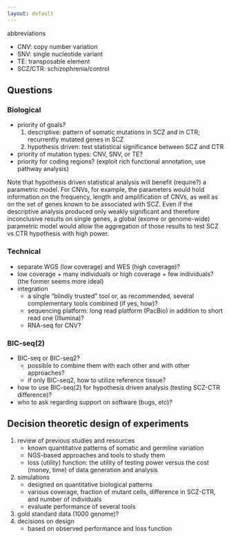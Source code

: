 ```yaml
---
layout: default
---
```


abbreviations

* CNV: copy number variation
* SNV: single nucleotide variant
* TE: transposable element
* SCZ/CTR: schizophrenia/control

## Questions

### Biological

* priority of goals?
    1. descriptive: pattern of somatic mutations in SCZ and in CTR; recurrently mutated genes in SCZ
    1. hypothesis driven: test statistical significance between SCZ and CTR
* priority of mutation types: CNV, SNV, or TE?
* priority for coding regions? (exploit rich functional annotation, use pathway analysis)

Note that hypothesis driven statistical analysis will benefit (require?) a parametric model.
For CNVs, for example, the parameters would hold information on the frequency,
length and amplification of CNVs, as well as on the set of genes known to be
associated with SCZ.  Even if the descriptive analysis produced only weakly
significant and therefore inconclusive results on single genes, a global (exome
or genome-wide) parametric model would allow the aggregation of those results
to test SCZ vs CTR hypothesis with high power.

### Technical

* separate WGS (low coverage) and WES (high coverage)?
* low coverage + many individuals or high coverage + few individuals? (the former seems more ideal)
* integration
    * a single "blindly trusted" tool or, as recommended, several complementary tools combined (if yes, how)?
    * sequencing platform: long read platform (PacBio) in addition to short read one (Illumina)?
    * RNA-seq for CNV?

### BIC-seq(2)

* BIC-seq or BIC-seq2?
    * possible to combine them with each other and with other approaches?
    * if only BIC-seq2, how to utilize reference tissue?
* how to use BIC-seq(2) for hypothesis driven analysis (testing SCZ-CTR difference)?
* who to ask regarding support on software (bugs, etc)?

## Decision theoretic design of experiments

1. review of previous studies and resources
    * known quantitative patterns of somatic and germline variation
    * NGS-based approaches and tools to study them
    * loss (utility) function: the utility of testing power versus the cost (money, time) of data generation and analysis
1. simulations
    * designed on quantitative biological patterns
    * various coverage, fraction of mutant cells, difference in SCZ-CTR, and number of individuals
    * evaluate performance of several tools
1. gold standard data (1000 genome)?
1. decisions on design
    * based on observed performance and loss function
